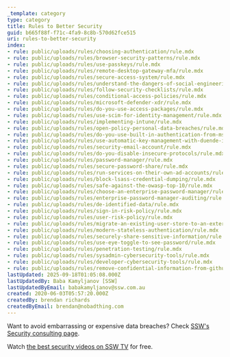 ```yaml
---
_template: category
type: category
title: Rules to Better Security
guid: b665f88f-f71c-4fa9-8c8b-570d62fce515
uri: rules-to-better-security
index:
- rule: public/uploads/rules/choosing-authentication/rule.mdx
- rule: public/uploads/rules/browser-security-patterns/rule.mdx
- rule: public/uploads/rules/use-passkeys/rule.mdx
- rule: public/uploads/rules/remote-desktop-gateway-mfa/rule.mdx
- rule: public/uploads/rules/secure-access-system/rule.mdx
- rule: public/uploads/rules/understand-the-dangers-of-social-engineering/rule.mdx
- rule: public/uploads/rules/follow-security-checklists/rule.mdx
- rule: public/uploads/rules/conditional-access-policies/rule.mdx
- rule: public/uploads/rules/microsoft-defender-xdr/rule.mdx
- rule: public/uploads/rules/do-you-use-access-packages/rule.mdx
- rule: public/uploads/rules/use-scim-for-identity-management/rule.mdx
- rule: public/uploads/rules/implementing-intune/rule.mdx
- rule: public/uploads/rules/open-policy-personal-data-breaches/rule.mdx
- rule: public/uploads/rules/do-you-use-built-in-authentication-from-ms/rule.mdx
- rule: public/uploads/rules/use-automatic-key-management-with-duende-identityserver/rule.mdx
- rule: public/uploads/rules/security-email-account/rule.mdx
- rule: public/uploads/rules/do-you-disable-insecure-protocols/rule.mdx
- rule: public/uploads/rules/password-manager/rule.mdx
- rule: public/uploads/rules/secure-password-share/rule.mdx
- rule: public/uploads/rules/run-services-on-their-own-ad-accounts/rule.mdx
- rule: public/uploads/rules/block-lsass-credential-dumping/rule.mdx
- rule: public/uploads/rules/safe-against-the-owasp-top-10/rule.mdx
- rule: public/uploads/rules/choose-an-enterprise-password-manager/rule.mdx
- rule: public/uploads/rules/enterprise-password-manager-auditing/rule.mdx
- rule: public/uploads/rules/de-identified-data/rule.mdx
- rule: public/uploads/rules/sign-in-risk-policy/rule.mdx
- rule: public/uploads/rules/user-risk-policy/rule.mdx
- rule: public/uploads/rules/migrate-an-existing-user-store-to-an-externalauthprovider/rule.mdx
- rule: public/uploads/rules/modern-stateless-authentication/rule.mdx
- rule: public/uploads/rules/securely-share-sensitive-information/rule.mdx
- rule: public/uploads/rules/use-eye-toggle-to-see-password/rule.mdx
- rule: public/uploads/rules/penetration-testing/rule.mdx
- rule: public/uploads/rules/sysadmin-cybersecurity-tools/rule.mdx
- rule: public/uploads/rules/developer-cybersecurity-tools/rule.mdx
- rule: public/uploads/rules/remove-confidential-information-from-github/rule.mdx
lastUpdated: 2025-09-18T01:05:08.000Z
lastUpdatedBy: Baba Kamyljanov [SSW]
lastUpdatedByEmail: babakamyljanov@ssw.com.au
created: 2020-06-03T05:57:20.000Z
createdBy: brendan richards
createdByEmail: brendan@nobadthing.com
---
```


Want to avoid embarrassing or expensive data breaches? Check [SSW's Security consulting page](https://www.ssw.com.au/consulting/security).

Watch [the best security videos on SSW TV](https://tv.ssw.com/category/security) for free.

